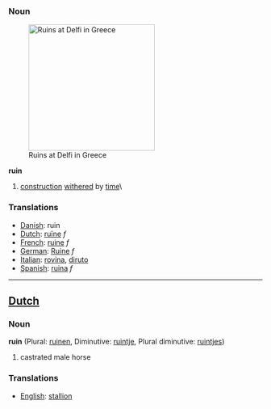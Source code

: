 ===Noun===
[[Image:Ruins at Delfi.JPG|right|250px|thumb|Ruins at Delfi in Greece]]


'''ruin'''

# [[construction]] [[withered]] by [[time]]\

===Translations===
*[[Danish]]: ruin
*[[Dutch]]: [[ruïne]] ''f''
*[[French]]: [[ruine]] ''f''
*[[German]]: [[Ruine]] ''f''
*[[Italian]]: [[rovina]], [[diruto]]
*[[Spanish]]: [[ruina]] ''f''

----

==[[Dutch]]==
===Noun===

'''ruin''' (Plural: [[ruinen]], Diminutive: [[ruintje]], Plural diminutive: [[ruintjes]])

# castrated male horse

===Translations===
*[[English]]: [[stallion]]